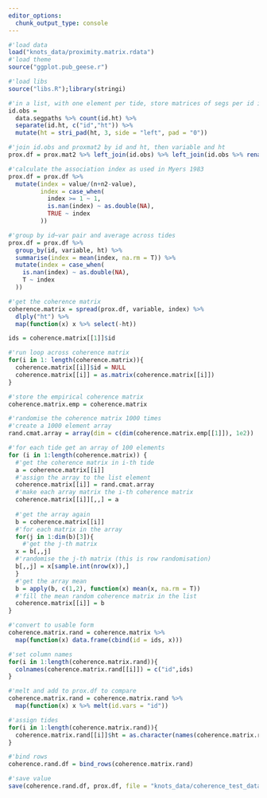 ```yaml
---
editor_options: 
  chunk_output_type: console
---
```


```r
#'load data
load("knots_data/proximity.matrix.rdata")
#'load theme
source("ggplot.pub_geese.r")
```

```r
#'load libs
source("libs.R");library(stringi)
```

```r
#'in a list, with one element per tide, store matrices of segs per id in tide
id.obs = 
  data.segpaths %>% count(id.ht) %>% 
  separate(id.ht, c("id","ht")) %>% 
  mutate(ht = stri_pad(ht, 3, side = "left", pad = "0"))

```

```r
#'join id.obs and proxmat2 by id and ht, then variable and ht
prox.df = prox.mat2 %>% left_join(id.obs) %>% left_join(id.obs %>% rename(n2 = n), by = c("variable" = "id","ht"))
```

```r
#'calculate the association index as used in Myers 1983
prox.df = prox.df %>% 
  mutate(index = value/(n+n2-value),
         index = case_when(
           index >= 1 ~ 1,
           is.nan(index) ~ as.double(NA),
           TRUE ~ index
         ))

#'group by id~var pair and average across tides
prox.df = prox.df %>% 
  group_by(id, variable, ht) %>% 
  summarise(index = mean(index, na.rm = T)) %>% 
  mutate(index = case_when(
    is.nan(index) ~ as.double(NA),
    T ~ index
  ))
```

```r
#'get the coherence matrix
coherence.matrix = spread(prox.df, variable, index) %>% 
  dlply("ht") %>% 
  map(function(x) x %>% select(-ht))

ids = coherence.matrix[[1]]$id

#'run loop across coherence matrix
for(i in 1: length(coherence.matrix)){
  coherence.matrix[[i]]$id = NULL
  coherence.matrix[[i]] = as.matrix(coherence.matrix[[i]])
}

#'store the empirical coherence matrix
coherence.matrix.emp = coherence.matrix
```

```r
#'randomise the coherence matrix 1000 times
#'create a 1000 element array
rand.cmat.array = array(dim = c(dim(coherence.matrix.emp[[1]]), 1e2))

#'for each tide get an array of 100 elements
for (i in 1:length(coherence.matrix)) {
  #'get the coherence matrix in i-th tide
  a = coherence.matrix[[i]]
  #'assign the array to the list element
  coherence.matrix[[i]] = rand.cmat.array
  #'make each array matrix the i-th coherence matrix
  coherence.matrix[[i]][,,] = a
  
  #'get the array again
  b = coherence.matrix[[i]]
  #'for each matrix in the array
  for(j in 1:dim(b)[3]){
    #'get the j-th matrix
  x = b[,,j]
  #'randomise the j-th matrix (this is row randomisation)
  b[,,j] = x[sample.int(nrow(x)),]
  }
  #'get the array mean
  b = apply(b, c(1,2), function(x) mean(x, na.rm = T))
  #'fill the mean random coherence matrix in the list
  coherence.matrix[[i]] = b
}

```

```r
#'convert to usable form
coherence.matrix.rand = coherence.matrix %>% 
  map(function(x) data.frame(cbind(id = ids, x)))

#'set column names
for(i in 1:length(coherence.matrix.rand)){
  colnames(coherence.matrix.rand[[i]]) = c("id",ids)  
}
```

```r
#'melt and add to prox.df to compare
coherence.matrix.rand = coherence.matrix.rand %>% 
  map(function(x) x %>% melt(id.vars = "id"))

#'assign tides
for(i in 1:length(coherence.matrix.rand)){
  coherence.matrix.rand[[i]]$ht = as.character(names(coherence.matrix.rand))[i]
}

#'bind rows
coherence.rand.df = bind_rows(coherence.matrix.rand)
```

```r
#'save value
save(coherence.rand.df, prox.df, file = "knots_data/coherence_test_data.rdata")
```

